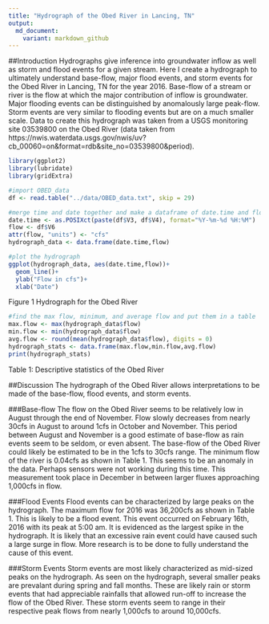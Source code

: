 ```yaml
---
title: "Hydrograph of the Obed River in Lancing, TN"
output:
  md_document:
    variant: markdown_github
---
```


##Introduction
Hydrographs give inference into groundwater inflow as well as storm and flood events for a given stream. Here I create a hydrograph to ultimately understand base-flow, major flood events, and storm events for the Obed River in Lancing, TN for the year 2016. Base-flow of a stream or river is the flow at which the major contribution of inflow is groundwater. Major flooding events can be distinguished by anomalously large peak-flow. Storm events are very similar to flooding events but are on a much smaller scale. Data to create this hydrograph was taken from a USGS monitoring site 03539800 on the Obed River (data taken from https://nwis.waterdata.usgs.gov/nwis/uv?cb_00060=on&format=rdb&site_no=03539800&period). 

```r
library(ggplot2)
library(lubridate)
library(gridExtra)

#import OBED_data
df <- read.table("../data/OBED_data.txt", skip = 29)

#merge time and date together and make a dataframe of date.time and flow
date.time <- as.POSIXct(paste(df$V3, df$V4), format="%Y-%m-%d %H:%M")
flow <- df$V6
attr(flow, "units") <- "cfs"
hydrograph_data <- data.frame(date.time,flow)

#plot the hydrograph
ggplot(hydrograph_data, aes(date.time,flow))+
  geom_line()+
  ylab("Flow in cfs")+
  xlab("Date")
```

Figure 1 Hydrograph for the Obed River



```r
#find the max flow, minimum, and average flow and put them in a table
max.flow <- max(hydrograph_data$flow)
min.flow <- min(hydrograph_data$flow)
avg.flow <- round(mean(hydrograph_data$flow), digits = 0)
hydrograph_stats <- data.frame(max.flow,min.flow,avg.flow)
print(hydrograph_stats)
```
Table 1: Descriptive statistics of the Obed River

##Discussion
The hydrograph of the Obed River allows interpretations to be made of the base-flow, flood events, and storm events. 

###Base-flow
The flow on the Obed River seems to be relatively low in August through the end of November. Flow slowly decreases from nearly 30cfs in August to around 1cfs in October and November. This period between August and November is a good estimate of base-flow as rain events seem to be seldom, or even absent. The base-flow of the Obed River could likely be estimated to be in the 1cfs to 30cfs range. The minimum flow of the river is 0.04cfs as shown in Table 1. This seems to be an anomaly in the data. Perhaps sensors were not working during this time. This measurement took place in December in between larger fluxes approaching 1,000cfs in flow.

###Flood Events
Flood events can be characterized by large peaks on the hydrograph. The maximum flow for 2016 was 36,200cfs as shown in Table 1. This is likely to be a flood event. This event occurred on February 16th, 2016 with its peak at 5:00 am. It is evidenced as the largest spike in the hydrograph. It is likely that an excessive rain event could have caused such a large surge in flow. More research is to be done to fully understand the cause of this event.

###Storm Events
Storm events are most likely characterized as mid-sized peaks on the hydrograph. As seen on the hydrograph, several smaller peaks are prevalant during spring and fall months. These are likely rain or storm events that had appreciable rainfalls that allowed run-off to increase the flow of the Obed River. These storm events seem to range in their respective peak flows from nearly 1,000cfs to around 10,000cfs.




